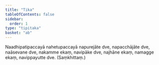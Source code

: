```yaml
---
title: "Tika"
tableOfContents: false
sidebar:
  order: 1
type: "tipitaka"
basket: "ab"
---
```



<DynamicBreadcrumb />

<Paragraph number="736">
Naadhipatipaccayā nahetupaccayā napurejāte dve, napacchājāte dve, naāsevane dve, nakamme ekaṃ, navipāke dve, najhāne ekaṃ, namagge ekaṃ, navippayutte dve. (Saṃkhittaṃ.)
</Paragraph>